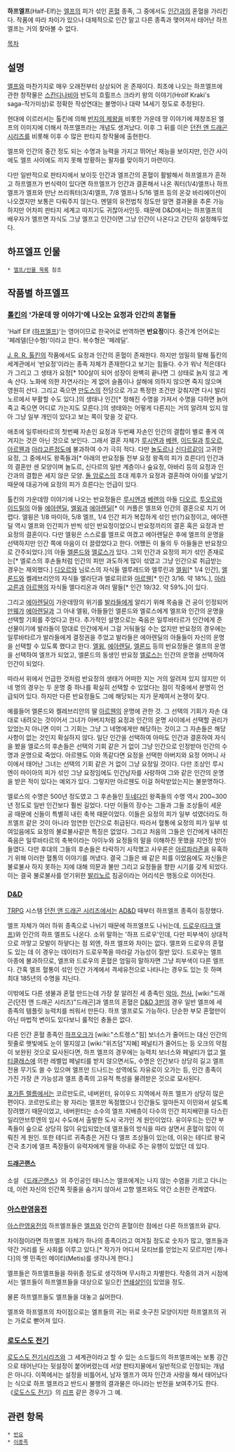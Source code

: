 '''하프엘프'''(Half-Elf)는 [[엘프]]의 피가 섞인 [[혼혈]] 종족, 그 중에서도 [[인간]]과의 혼혈을 가리킨다. 작품에 따라 차이가 있으나 대체적으로 인간 말고 다른 종족과 맺어져서 태어난 하프엘프는 거의 찾아볼 수 없다.

[[목차]]
== 설명 ==
[[엘프]]와 마찬가지로 매우 오래전부터 상상되어 온 존재이다. 최초에 나오는 하프엘프에 관한 창작물은 [[스칸디나비아]] 반도의 흐륄프스 크라키 왕의 이야기(Hrólf Kraki's saga-작가미상)로 정확한 작성연대는 불명이나 대략 14세기 정도로 추정된다.

현대에 이르러서는 톨킨에 의해 [[반지의 제왕]]을 비롯한 가운데 땅 이야기에 재창조된 엘프의 이미지에 더해서 하프엘프라는 개념도 생겨났다. 이후 그 뒤를 이은 [[던전 앤 드래곤 시리즈]]를 비롯해 이후 수 많은 판타지 창작물에 출현한다.

엘프와 인간의 중간 정도 되는 수명과 능력을 가지고 뛰어난 재능을 보이지만, 인간 사이에도 엘프 사이에도 끼지 못해 방황하는 팔자를 맞이하기 마련이다.

다만 일반적으로 판타지에서 보이듯 인간과 엘프간의 혼혈이 활발해서 하프엘프가 흔하고 하프엘프가 번식력이 있다면 하프엘프가 인간과 결혼해서 나온 쿼터(1/4)엘프나 하프엘프가 엘프와 만난 쓰리쿼터(3/4)엘프, 7/8 엘프나 5/16 엘프 등의 온갖 바리에이션이 나오겠지만 보통은 다뤄주지 않는다. 멘델의 유전법칙 정도만 알면 결과물을 추론 가능하지만 어차피 판타지 세계고 따지기도 귀찮아서인듯. 때문에 D&D에서는 하프엘프의 배우자가 엘프면 자식도 그냥 엘프고 인간이면 그냥 인간이 나온다고 간단히 설정해두었다.
== 하프엘프 인물 ==
 * [[엘프/인물 목록]] 참조

== 작품별 하프엘프 ==
=== [[톨킨]]의 '가운데 땅 이야기'에 나오는 요정과 인간의 혼혈들 ===
'Half Elf ([[하프엘프]])'는 영어이므로 한국어로 번역하면 '''반요정'''이다. 중간계 언어로는 '페레델(단수형)'이라고 한다. 복수형은 '페레딜'.

[[J. R. R. 톨킨]]의 작품에서도 요정과 인간의 혼혈이 존재한다. 하지만 엄밀히 말해 톨킨의 세계관에서 '반요정'이라는 종족 자체가 존재한다고 보기는 힘들다. 수가 워낙 적은데다가 그리고 그 생태가 요정[* 100살이 되어 성장이 완벽히 끝나면 그 상태로 늙지 않고 계속 산다. 노화에 의한 자연사라는 게 없어 슬픔이나 살해에 의하지 않으면 죽지 않으며 영원히 산다. 그리고 죽으면 [[만도스]]의 전당으로 가고 특정한 조건만 갖춰지면 다시 발리노르에서 부활할 수도 있다.]의 생태나 인간[* 정해진 수명을 가져서 수명을 다하면 늙어 죽고 죽으면 어디로 가는지도 모른다.]의 생태와는 어떻게 다른지는 거의 알려져 있지 않아 그냥 일부 개인이 있다고 보는 쪽이 맞을 것 같다.

애초에 일루바타르의 첫번째 자손인 요정과 두번째 자손인 인간의 결합이 별로 좋게 여겨지는 것은 아닌 것으로 보인다. 그래서 결혼 자체가 [[루시엔]]과 [[베렌]], [[이드릴]]과 [[투오르]], [[아르웬]]과 [[아라고른]]정도에 불과하여 수가 극히 적다. 다만 [[놀도르]]나 [[신다르]]같이 고귀한 요정, 그 중에서도 왕족들과[* 아래의 반요정들 전부 요정 왕족의 피가 흐른다!] 인간과의 결혼만 센 모양이며 놀도르, 신다르의 일반 계층이나 숲요정, 아바리 등의 요정과 인간과의 결합은 세지 않은 모양. [[돌 암로스]]의 초대 제후가 요정과 결혼하여 아이를 낳았기 때문에 대공가에 요정의 피가 흐른다는 언급이 있다.

톨킨의 가운데땅 이야기에 나오는 반요정들은 [[루시엔]]과 [[베렌]]의 아들 [[디오르]], [[투오르]]와 [[이드릴]]의 아들 [[에아렌딜]], [[엘윙]]과 [[에아렌딜]][* 이 커플은 엘프와 인간의 결혼으로 치기 어렵다. 엘윙은 1/8 마이아, 5/8 엘프, 1/4 인간 피가 복잡하게 섞인 반(?)요정이고, 에아렌딜 역시 엘프와 인간피가 반씩 섞인 반요정이었으니 반요정끼리의 결혼 혹은 요정과 반요정의 결혼이다. 다만 엘윙은 스스로를 엘프로 여겼고 에아렌딜은 후에 엘프의 운명을 선택하지만 인간 쪽에 마음이 더 끌렸었다고 한다. 어쨌든 이 둘의 두 아들들은 반요정으로 간주되었다.]의 아들 [[엘론드]]와 [[엘로스]]가 있다. 그외 인간과 요정의 피가 섞인 존재로는[* 엘로스의 후손들처럼 인간의 피만 과도하게 많이 섞였고 그냥 인간으로 취급받는 경우는 제외했다.] [[디오르]]와 님로스의 자식들 엘루레드와 엘루린과 [[엘윙]][* 1/4 인간], [[엘론드]]와 켈레브리안의 자식들 엘라단과 엘로히르와 [[아르웬]][* 인간 3/16. 약 18%.], [[아라고른]]과 [[아르웬]]의 자식들 엘다리온과 여러 딸들[* 인간 19/32. 약 59%.]이 있다.

그리고 [[에아렌딜]]이 가운데땅의 위기를 [[발라]]들에게 알리기 위해 목숨을 건 공이 인정되어 [[만웨]]가 [[에아렌딜]]과 그 아내 엘윙, 아들들인 엘론드와 엘로스에게 엘프와 인간의 운명을 선택할 기회를 주었다고 한다. 추가적인 설명으로는 죽음은 일루바타르가 인간에게 준 선물이기에 발라들이 맘대로 인간에게서 그걸 거둬들일 수는 없지만 반요정의 경우에는 일루바타르가 발라들에게 결정권을 주었고 발라들은 에아렌딜의 아들들이 자신의 운명을 선택할 수 있도록 했다고 한다. [[엘윙]], [[에아렌딜]], [[엘론드]] 등의 반요정들은 엘프의 운명을 선택하여 엘프가 되었고, 엘론드의 동생인 반요정 [[엘로스]]는 인간의 운명을 선택하여 인간이 되었다.

따라서 위에서 언급한 것처럼 반요정의 생태가 어떠한 지는 거의 알려져 있지 않지만 이 네 명의 경우는 두 운명 중 하나를 확실히 선택할 수 있었다는 점이 작중에서 분명히 언급되어 있다. 하지만 다른 반요정들도 그에 해당되는 지가 문제여서 논쟁이 잦다. 

예를들어 엘론드와 켈레브리안의 딸 [[아르웬]]의 운명에 관한 것. 그 선택의 기회가 자손 대대로 내려오는 것이어서 그녀가 아버지처럼 요정과 인간의 운명 사이에서 선택할 권리가 있었는지 아니면 이미 그 기회는 그냥 그 네명에게만 해당하는 것이고 그 자손들은 해당 사항이 없는 것인지 확실하지 않다. 일단 인간을 선택하여 아마도 인간과 결혼하여 자식을 봤을 엘로스의 후손들은 선택의 기회 같은 거 없이 그냥 인간으로 인정받아 인간의 수명과 운명으로 죽었다. 아르웬도 이와 똑같다면 요정을 선택한 아버지와 요정 어머니 사이에서 태어난 그녀는 선택의 기회 같은 거 없이 그냥 요정일 것이다. 다만 조상인 루시엔이 마이아의 피가 섞인 그냥 요정임에도 인간남자를 사랑하여 그와 같은 인간의 운명을 받은 적이 있다는 예외가 있다. 그렇지만 아르웬도 이걸 허락받았는지는 불분명하다.

엘로스의 수명은 500년 정도였고 그 후손들인 [[두네다인]] 왕족들의 수명 역시 200~300년 정도로 일반 인간보다 훨씬 길었다. 다만 이들의 장수는 그들과 그들 조상들이 세운 공 때문에 신들이 특별히 내린 축복 때문이었다. 이들은 요정의 피가 일부 섞였더라도 하프엘프 같은 것이 아니라 엄연한 인간으로 취급된다. 따라서 혈통에 요정의 피가 일부 섞여있음에도 요정의 불로불사같은 특징은 없었다. 그리고 처음의 그들은 인간에게 내려진 죽음은 일루바타르의 축복이라는 아이누와 요정들의 말을 이해하진 못했을 지언정 받아들였다. 다만 후대의 그들의 후손들은 타락하기 시작했고 사우론은 [[아르파라존]]을 유혹하기 위해 이러한 혈통의 이야기를 꺼냈다. 결국 그들은 왜 같은 피를 이었음에도 자신들은 불로불사 하지 못하는 지에 대해 의문과 불만 그리고 요정들을 향한 시기를 갖게 되었다. 이는 결국 불로불사를 얻기위한 [[발리노르]] 침공이라는 어리석은 행동으로 이어진다.

=== [[D&D]] ===
[[TRPG]] 시스템 [[던전 앤 드래곤 시리즈]]에서는 [[AD&D]] 때부터 하프엘프 종족이 등장했다.

엘프 자체가 여러 하위 종족으로 나뉘기 때문에 하프엘프도 나뉘는데, [[드로우]]([[다크 엘프]])와 인간의 하프 엘프도 나온다. 소위 말하는 '하프 드로우'인데, 다만 피부색이 상대적으로 까맣고 모발이 하얗다는 점 외엔, 하프 엘프와 차이는 없다. 엘프와 드로우의 혼혈도 있는 데 이 경우는 데이터가 드로우쪽을 따라갈 가능성이 절반 있다. 드로우는 엘프 아종에 불과하므로, 엘프와 드로우의 혼혈은 엄밀히 말하자면 그냥 피부색이 다른 엘프다.
간혹 엘프 혈통이 섞인 인간 가계에서 격세유전으로 나타나는 경우도 있는 듯 하며 최대 185년의 수명을 지닌다.

이밖에도 다른 생물과 혼혈 만드는데 가장 잘 알려진 세 종족인 [[악마]], [[천사]], [wiki:"드래곤(던전 앤 드래곤 시리즈)"드래곤]과 엘프의 혼혈은 [[D&D 3판]]의 경우 일반 엘프에 세 종족의 템플릿 능력치를 씌워서 만든다. 하프 엘프로도 가능하다. 단순한 부모 혼혈만이 아닌 마법적 변이도 있다보니 룰적인 충돌은 없다. 

다른 인간 혼혈 종족인 [[하프오크]]가 [wiki:"스트렝스"힘] 보너스가 줄어드는 대신 인간의 핏줄로 햇빛에도 눈이 멀지않고 [wiki:"위즈덤"지혜] 페널티가 줄어드는 등 오크의 약점이 보완된 것으로 묘사된다면, 하프 엘프의 경우에는 능력치 보너스와 페널티가 없고 [[멀티클래스]]에 의한 레벨업 페널티를 받지 않으면서도, 수명은 인간보다 상당히 길고 엘프 전용 무기도 쓸 수 있으며 엘프만 드나드는 성역에도 자유로이 오가는 등, 인간 종족이 가진 가장 큰 가능성과 엘프 종족의 고유적 특성을 물려받은 것으로 묘사된다.

[[포가튼 렐름]]에서는 코르만도르, 네버윈터, 유이우드 지역에서 하프 엘프가 상당히 많은 편이다. 코르만도르는 왕 자리는 엘프만 독점했으나 인간들도 얼마든지 이민와서 살도록 장려했기 때문이었고, 네버윈터는 소수의 엘프 지배층이 다수의 인간 피지배민을 다스린 일리얀브루엔의 임시 수도에서 출발한 도시 국가인 게 원인이었다. 유이우드는 인간 부족들이 숲으로 상당히 많이 유입되었는데 엘프들의 방식을 따라 살면서 혼혈이 많이 이뤄진 게 원인. 또한 테디르 귀족층은 거진 다 엘프 조상들이 있는데, 이유는 테디르 왕국 건국 초기에 엘프 족장들이 유력자에게 딸을 아내로 주는 유행이 있었던 데 있다.  

==== [[드래곤랜스]] ====
소설 《[[드래곤랜스]]》의 주인공인 태니스는 엘프에게는 나지 않는 수염을 기르고 다니는데, 이런 자신의 인간쪽 핏줄을 숨기지 않아서 고향 엘프와도 약간 소원한 관계였다.

=== [[아스란영웅전]] ===
[[아스란영웅전]]의 하프엘프들은 [[엘프]]와 인간의 혼혈이란 점에선 다른 하프엘프와 같다.

차이점이라면 하프엘프 자체가 하나의 종족이라고 여겨질 정도로 숫자가 많고, 엘프들과 약간 거리를 둔 사회를 이루고 있다.[* 작가가 어디서 모티브를 얻었는지 모르지만 [캐나다]의 옛 민족인 메이티(Metis)를 생각나게 한다.]

엘프들은 하프엘프들을 하위종 정도로 생각하며 무시하고 차별한다. 작중의 과거 시점에서는 엘프들이 하프엘프들을 대상으로 일으킨 [[연쇄살인]]이 있었을 정도.

물론 하프엘프들도 엘프들을 대놓고 싫어한다.

엘프와 하프엘프의 차이점으로는 엘프들의 귀는 위로 솟구친 모양이지만 하프엘프의 귀는 가로로 뻗어져 있다.

=== [[로도스도 전기]] ===
[[로도스도 전기]]시리즈와 그 세계관이라고 할 수 있는 소드월드의 하프엘프에는 보통 강간으로 태어난다는 뒷설정이 붙어버렸는데 서양 판타지물에서 일반적으로 인정되는 개념은 아니다. 이쪽에서는 설정을 비틀어서, 남자 엘프가 여자 인간과 사랑을 해서 태어났다는 식으로 하프 엘프라고 반드시 불행의 결과물은 아니라는 반전을 보여주기도 한다. 《[[로도스도 전기]]》의 [[리프]] 같은 경우가 그 예.

== 관련 항목 ==
 * [[반요]]
 * [[이종족]]
